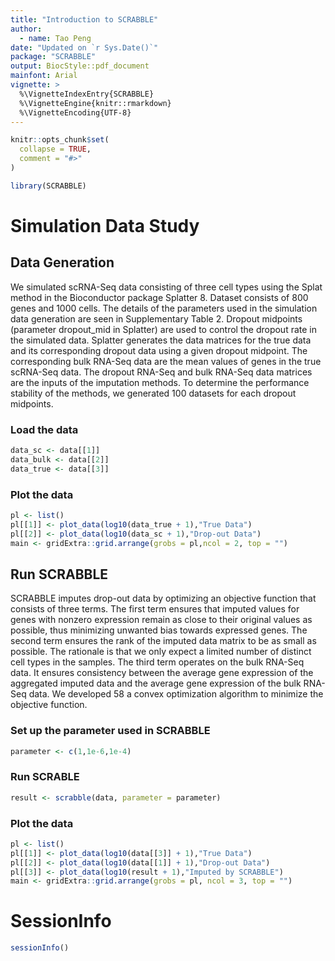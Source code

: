 ```yaml
---
title: "Introduction to SCRABBLE"
author: 
  - name: Tao Peng
date: "Updated on `r Sys.Date()`"
package: "SCRABBLE"
output: BiocStyle::pdf_document
mainfont: Arial
vignette: >
  %\VignetteIndexEntry{SCRABBLE}
  %\VignetteEngine{knitr::rmarkdown}
  %\VignetteEncoding{UTF-8}
---
```



```r
knitr::opts_chunk$set(
  collapse = TRUE,
  comment = "#>"
)
```


```r
library(SCRABBLE)
```

# Simulation Data Study
## Data Generation

We simulated scRNA-Seq data consisting of three cell types using the Splat method in the Bioconductor package Splatter 8. Dataset consists of 800 genes and 1000 cells. The details of the parameters used in the simulation data generation are seen in Supplementary Table 2. Dropout midpoints (parameter dropout_mid in Splatter) are used to control the dropout rate in the simulated data. Splatter generates the data matrices for the true data and its corresponding dropout data using a given dropout midpoint. The corresponding bulk RNA-Seq data are the mean values of genes in the true scRNA-Seq data. The dropout RNA-Seq and bulk RNA-Seq data matrices are the inputs of the imputation methods. To determine the performance stability of the methods, we generated 100 datasets for each dropout midpoints. 

### Load the data

```r
data_sc <- data[[1]]
data_bulk <- data[[2]]
data_true <- data[[3]]
```

### Plot the data
```r
pl <- list()
pl[[1]] <- plot_data(log10(data_true + 1),"True Data")
pl[[2]] <- plot_data(log10(data_sc + 1),"Drop-out Data")
main <- gridExtra::grid.arrange(grobs = pl,ncol = 2, top = "")
```

## Run SCRABBLE

SCRABBLE imputes drop-out data by optimizing an objective function that consists of three terms. The first term ensures that imputed values for genes with nonzero expression remain as close to their original values as possible, thus minimizing unwanted bias towards expressed genes. The second term ensures the rank of the imputed data matrix to be as small as possible. The rationale is that we only expect a limited number of distinct cell types in the samples. The third term operates on the bulk RNA-Seq data. It ensures consistency between the average gene expression of the aggregated imputed data and the average gene expression of the bulk RNA-Seq data. We developed 58 a convex optimization algorithm to minimize the objective function.

### Set up the parameter used in SCRABBLE
```r
parameter <- c(1,1e-6,1e-4)
```

### Run SCRABLE
```r
result <- scrabble(data, parameter = parameter)
```

### Plot the data
```r
pl <- list()
pl[[1]] <- plot_data(log10(data[[3]] + 1),"True Data")
pl[[2]] <- plot_data(log10(data[[1]] + 1),"Drop-out Data")
pl[[3]] <- plot_data(log10(result + 1),"Imputed by SCRABBLE")
main <- gridExtra::grid.arrange(grobs = pl, ncol = 3, top = "")
```

# SessionInfo
```r
sessionInfo()
```
